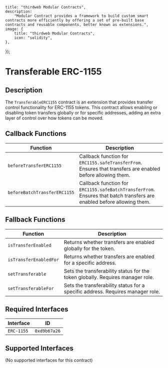 

    title: "thirdweb Modular Contracts",
    description:
        "Modular Contract provides a framework to build custom smart contracts more efficiently by offering a set of pre-built base contracts and reusable components, better known as extensions.",
    image: {
        title: "thirdweb Modular Contracts",
        icon: "solidity",
    },
});

# Transferable ERC-1155

## Description

The `TransferableERC1155` contract is an extension that provides transfer control functionality for ERC-1155 tokens. This contract allows enabling or disabling token transfers globally or for specific addresses, adding an extra layer of control over how tokens can be moved.

## Callback Functions

| Function                   | Description                                                                                        |
|----------------------------|----------------------------------------------------------------------------------------------------|
| `beforeTransferERC1155`    | Callback function for `ERC1155.safeTransferFrom`. Ensures that transfers are enabled before allowing them.    |
| `beforeBatchTransferERC1155`| Callback function for `ERC1155.safeBatchTransferFrom`. Ensures that batch transfers are enabled before allowing them. |

## Fallback Functions

| Function                | Description                                                                             |
|-------------------------|-----------------------------------------------------------------------------------------|
| `isTransferEnabled`     | Returns whether transfers are enabled globally for the token.                            |
| `isTransferEnabledFor`  | Returns whether transfers are enabled for a specific address.                            |
| `setTransferable`       | Sets the transferability status for the token globally. Requires manager role.          |
| `setTransferableFor`    | Sets the transferability status for a specific address. Requires manager role.          |

## Required Interfaces

| Interface  | ID          |
|------------|-------------|
| `ERC-1155` | `0xd9b67a26`|

## Supported Interfaces

(No supported interfaces for this contract)

